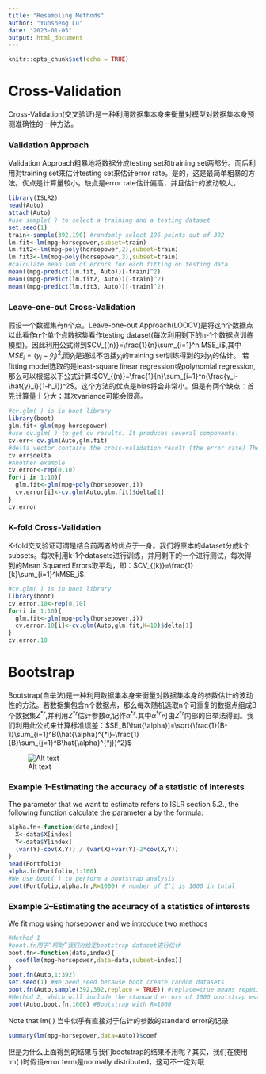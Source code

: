 ```yaml
---
title: "Resampling Methods"
author: "Yunsheng Lu"
date: "2023-01-05"
output: html_document
---
```


```r
knitr::opts_chunk$set(echo = TRUE)
```
# Cross-Validation
Cross-Validation(交叉验证)是一种利用数据集本身来衡量对模型对数据集本身预测准确性的一种方法。

### Validation Approach 
Validation Approach粗暴地将数据分成testing set和training set两部分。而后利用对training set来估计testing set来估计error rate。是的，这是最简单粗暴的方法。优点是计算量较小，缺点是error rate估计偏高，并且估计的波动较大。
```r
library(ISLR2)
head(Auto)
attach(Auto)
#use sample( ) to select a training and a testing dataset
set.seed(1)
train<-sample(392,196) #randomly select 196 points out of 392
lm.fit<-lm(mpg~horsepower,subset=train)
lm.fit2<-lm(mpg~poly(horsepower,2),subset=train)
lm.fit3<-lm(mpg~poly(horsepower,3),subset=train)
#calculate mean sum of errors for each fitting on testing data
mean((mpg-predict(lm.fit, Auto))[-train]^2)
mean((mpg-predict(lm.fit2, Auto))[-train]^2)
mean((mpg-predict(lm.fit3, Auto))[-train]^2)
```

### Leave-one-out Cross-Validation
假设一个数据集有n个点。Leave-one-out Approach(LOOCV)是将这n个数据点以此看作n个单个点数据集看作testing dataset(每次利用剩下的n-1个数据点训练模型)。因此利用公式得到$CV_{(n)}=\frac{1}{n}\sum_{i=1}^n MSE_i$,其中$MSE_{i}=(y_i-\hat{y}_{i})^2$,而$\hat{y}_i$是通过不包括$y_i$的training set训练得到的对$y_i$的估计。
若fitting model选取的是least-square linear regression或polynomial regression, 那么可以根据以下公式计算:$CV_{(n)}=\frac{1}{n}\sum_{i=1}^n(\frac{y_i-\hat{y}_i}{1-h_i})^2$。这个方法的优点是bias将会非常小。但是有两个缺点：首先计算量十分大；其次variance可能会很高。
```r
#cv.glm( ) is in boot library
library(boot)
glm.fit<-glm(mpg~horsepower)
#use cv.glm( ) to get cv results. It produces several components.
cv.err<-cv.glm(Auto,glm.fit)
#delta vector contains the cross-validation result (the error rate) The first component is the raw cross-validation estimate of prediction error. The second component is the adjusted estimate, adjusted to the bias introduced by not using LOOCV.
cv.err$delta 
#Another example
cv.error<-rep(0,10)
for(i in 1:10){
  glm.fit<-glm(mpg~poly(horsepower,i))
  cv.error[i]<-cv.glm(Auto,glm.fit)$delta[1]
}
cv.error
```

### K-fold Cross-Validation
K-fold交叉验证可谓是结合前两者的优点于一身。我们将原本的dataset分成k个subsets。每次利用k-1个datasets进行训练，并用剩下的一个进行测试，每次得到的Mean Squared Errors取平均，即：$CV_{(k)}=\frac{1}{k}\sum_{i=1}^kMSE_i$.
```r
#cv.glm( ) is in boot library
library(boot)
cv.error.10<-rep(0,10)
for(i in 1:10){
  glm.fit<-glm(mpg~poly(horsepower,i))
  cv.error.10[i]<-cv.glm(Auto,glm.fit,K=10)$delta[1]
}
cv.error.10
```


# Bootstrap
Bootstrap(自举法)是一种利用数据集本身来衡量对数据集本身的参数估计的波动性的方法。若数据集包含n个数据点，那么每次随机选取n个可重复的数据点组成B个数据集$Z^{*r}$,并利用$Z^{*r}$估计参数$\hat{\alpha}$,记作$\alpha^{*r}$.其中$\hat{\alpha}^{*r}$可由$Z^{*r}$内部的自举法得到。我们利用此公式来计算标准误差：$SE_B(\hat{\alpha})=\sqrt{\frac{1}{B-1}\sum_{i=1}^B(\hat{\alpha}^{*i}-\frac{1}{B}\sum_{j=1}^B\hat{\alpha}^{*j})^2}$


![Alt text](/Users/luyunsheng/Desktop/Winter Stat ML/Bootstrap.png)

### Example 1--Estimating the accuracy of a statistic of interests
The parameter that we want to estimate refers to ISLR section 5.2., the following function calculate the parameter a by the formula:
```r
alpha.fn<-function(data,index){
  X<-data$X[index]
  Y<-data$Y[index]
  (var(Y)-cov(X,Y)) / (var(X)+var(Y)-2*cov(X,Y))
}
head(Portfolio)
alpha.fn(Portfolio,1:100)
#We use boot( ) to perform a bootstrap analysis
boot(Portfolio,alpha.fn,R=1000) # number of Z^i is 1000 in total
```

### Example 2--Estimating the accuracy of a statistics of interests
We fit mpg using horsepower and we introduce two methods
```r
#Method 1
#boot.fn用于“帮助”我们对给定bootstrap dataset进行估计
boot.fn<-function(data,index){
  coef(lm(mpg~horsepower,data=data,subset=index))
}
boot.fn(Auto,1:392)
set.seed(1) #We need seed because boot create random datasets
boot.fn(Auto,sample(392,392,replace = TRUE)) #replace=true means repetition is allowed，因此我们创建了一个基于原本dataset但是points可重复的新的dataset
#Method 2, which will include the standard errors of 1000 bootstrap estimates of the intercept and slope
boot(Auto,boot.fn,1000) #Bootstrap with R=1000
```

Note that lm( ) 当中似乎有直接对于估计的参数的standard error的记录
```r
summary(lm(mpg~horsepower,data=Auto))$coef
```
但是为什么上面得到的结果与我们bootstrap的结果不用呢？其实，我们在使用lm( )时假设error term是normally distributed，这可不一定对哦

